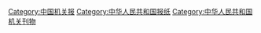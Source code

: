 [[Category:中国机关报|Category:中国机关报]]
[[Category:中华人民共和国报纸|Category:中华人民共和国报纸]]
[[Category:中华人民共和国机关刊物|Category:中华人民共和国机关刊物]]